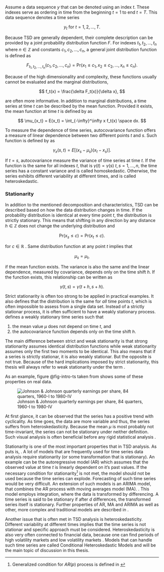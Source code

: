 Assume a data sequence $y$ that can be denoted using an index $t$. These indexes
serve as ordering in time from the beginning $t=1$ to end $t = T$. This data sequence denotes a time series

$$
y_t \text{ for } t = 1, 2, \dots, T.
$$

Because TSD are generally dependent, their complete description can be provided by a joint probability distribution
function $F$. For indexes $t_1, t_2, \dots, t_n$ where $n \in \mathbb{Z}$ and constants $c_1, c_2, \dots, c_n$,
a general joint distribution function \parencite[chapter 1.3]{shumway_time_2017} is defined as 

$$
F_{t_1, t_2, \dots, t_n}(c_1, c_2, \dots, c_n) = \text{Pr}(x_1 \leq c_1, x_2 \leq c_2, \dots, x_n \leq c_n).
$$

Because of the high dimensionality and complexity, these functions usually cannot be evaluated and the marginal
distributions,

$$
f_t(x) = \frac{\delta F_t(x)}{\delta x},
$$

are often more informative. In addition to marginal distributions, a time series at time $t$ can be described by the
mean function. Provided it exists, the mean function at time $t$ is defined by
\parencite[definition 1.1]{shumway_time_2017} as 

$$
\mu_{x_t} =  E(x_t) = \int_{-\infty}^\infty x f_t(x) \space dx.
$$

To measure the dependence of time series, autocovariance function offers a measure of linear dependence between two
different points $t$ and $s$. Such function is defined by \parencite[definition 1.2]{shumway_time_2017} as

$$
\gamma_x(s, t) = E\left[ (x_s - \mu_s)(x_t - x_s)\right].
$$

If $t = s$, autocovariance measure the variance of time series at time $t$. If the function is the same for
all indexes $t$, that is $\gamma(t) = \gamma(s)$ $t, s = 1, \dots, n$, the time series has a constant
variance and is called homoskedastic. Otherwise, the series exhibits different variability at different times, and
is called heteroskedastic.

### Stationarity

In addition to the mentioned decomposition and characteristics, TSD can be described based on how the data
distribution changes in time. If the probability distribution is identical at every time point $t$, the distribution 
is strictly stationary. This means that shifting in any direction by any distance $h \in \mathbb{Z}$ does not change 
the underlying distribution and

$$
\text{Pr}(x_s \leq c) = \text{Pr}(x_t \leq c).
$$

for $c \in \mathbb{R}$ \parencite[definition 1.4]{shumway_time_2017}. Same distribution function at any point
$t$ implies that 

$$
\mu_s = \mu_t,
$$

if the mean function exists. The variance is also the same and the linear dependence, measured by covariance,
depends only on the time shift $h$. If the function exists, this relationship can be written as

$$
\gamma(t, s) = \gamma(t + h, s + h).
$$

Strict stationarity is often too strong to be applied in practical examples. It also defines that the distribution
is the same for *all* time points $t$, which is often impossible to assess from a single data set. Instead of a
strictly stationar process, it is often sufficient to have a weakly stationary process. \parencite[Def. 1.7]{shumway_time_2017}
defines a weakly stationary time series such that

1) the mean value $\mu$ does not depend on time $t$, and
2) the autocovariance function depends only on the time shift $h$.

The main difference between strict and weak stationarity is that strong stationarity assumes identical distribution 
functions while weak stationarity assumes only the first two moments to be identical. This also means that if a
series is strictly stationar, it is also weakly stationar. But the opposite is not true. Because of the hard
implications imposed by strict stationarity, this thesis will always refer to weak stationarity under the term 
\enquote{stationarity}.

As an example, figure @fig-intro-ts taken from \parencite[Fig. 1.1]{shumway_time_2017} shows some of these properties 
on real data.

![Johnson & Johnson quarterly earnings per share, 84 quarters, 1960-I to 1980-IV \parencite{shumway_time_2017}](./img/intro-ts.png){#fig-intro-ts}

At first glance, it can be observed that the series has a positive trend with cyclicality. As time goes, the data are more
variable and thus, the series suffers from heteroskedasticity. Because the mean $\mu$ is most probably not time-invariant,
the series can not be stationary under neither definition. Such visual analysis is often beneficial before any
rigid statistical analysis \parencite[Chap. 1]{shumway_time_2017}.

Stationarity is one of the most important properties that in TSD analysis. As \parencite[Chap. 2.1]{tsay_analysis_2005}
puts is, *\enquote{The foundation of time series analysis is stationarity}*. A lot of models that are frequently 
used for time series data analysis require stationarity (or some transformation that is stationary).
An example can be the autoregressive model (AR) which assumes that the observed value at time $t$ is linearly
dependent on it's past values. If the necessary condition for stationarity[^station] is not met, the model should
not be used because the time series can explode. Forecasting of such time series would be very difficult. An
extension of such models is an ARIMA model, that combines the AR process with moving averages model (MA).
\parencite[Chap. 2.5]{tsay_analysis_2005}. This model employs integration, where the data is transformed
by differencing. A time series is said to be stationary if after $d$ differences, the transformed series itself
is stationary. Further properties of AR, MA and ARIMA as well as other, more complex and traditional models are
described in \parencite{tsay_analysis_2005}.

[^station]: Generalized condition for $AR(p)$ process is defined in \parencite[Chap. 2.4.1]{tsay_analysis_2005}

Another issue that is often met in TSD analysis is heteroskedasticity. Different variability at different times
implies that the time series is not stationar and specific approach must be considered. Heteroskedasticity is also
very often connected to financial data, because one can find periods of high volatility markets and low volatility 
markets \parencite[Chap. 3]{tsay_analysis_2005}. Models that can handle such time series are called Conditional 
Heteroskedastic Models and will be the main topic of discussion in this thesis.

